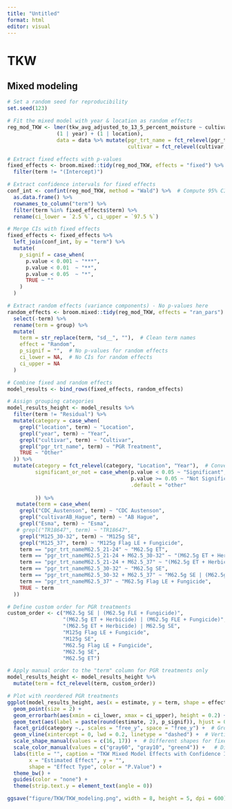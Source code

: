 ```yaml
---
title: "Untitled"
format: html
editor: visual
---
```


# TKW
## Mixed modeling
```r
# Set a random seed for reproducibility
set.seed(123)

# Fit the mixed model with year & location as random effects
reg_mod_TKW <- lmer(tkw_avg_adjusted_to_13_5_percent_moisture ~ cultivar + pgr_trt_name + 
                (1 | year) + (1 | location), 
                data = data %>% mutate(pgr_trt_name = fct_relevel(pgr_trt_name, "No_PGR"),
                                       cultivar = fct_relevel(cultivar, "Esma")))

# Extract fixed effects with p-values
fixed_effects <- broom.mixed::tidy(reg_mod_TKW, effects = "fixed") %>%
  filter(term != "(Intercept)")

# Extract confidence intervals for fixed effects
conf_int <- confint(reg_mod_TKW, method = "Wald") %>%  # Compute 95% CIs
  as.data.frame() %>%
  rownames_to_column("term") %>%
  filter(term %in% fixed_effects$term) %>%
  rename(ci_lower = `2.5 %`, ci_upper = `97.5 %`)

# Merge CIs with fixed effects
fixed_effects <- fixed_effects %>%
  left_join(conf_int, by = "term") %>%
  mutate(
    p_signif = case_when(
      p.value < 0.001 ~ "***",
      p.value < 0.01  ~ "**",
      p.value < 0.05  ~ "*",
      TRUE ~ ""
    )
  )

# Extract random effects (variance components) - No p-values here
random_effects <- broom.mixed::tidy(reg_mod_TKW, effects = "ran_pars") %>%
  select(-term) %>% 
  rename(term = group) %>% 
  mutate(
    term = str_replace(term, "sd__", ""),  # Clean term names
    effect = "Random",
    p_signif = "",  # No p-values for random effects
    ci_lower = NA,  # No CIs for random effects
    ci_upper = NA
  )

# Combine fixed and random effects
model_results <- bind_rows(fixed_effects, random_effects)

# Assign grouping categories
model_results_height <- model_results %>%
  filter(term != "Residual") %>%
  mutate(category = case_when(
    grepl("location", term) ~ "Location",
    grepl("year", term) ~ "Year",
    grepl("cultivar", term) ~ "Cultivar",
    grepl("pgr_trt_name", term) ~ "PGR Treatment",
    TRUE ~ "Other"
  )) %>% 
  mutate(category = fct_relevel(category, "Location", "Year"),  # Convert to factor for correct order
         significant_or_not = case_when(p.value < 0.05 ~ "Significant",
                                        p.value >= 0.05 ~ "Not Significant",
                                        .default = "other"
           
         )) %>% 
   mutate(term = case_when(
    grepl("CDC_Austenson", term) ~ "CDC Austenson",
    grepl("cultivarAB_Hague", term) ~ "AB Hague",
    grepl("Esma", term) ~ "Esma",
   # grepl("TR18647", term) ~ "TR18647",
    grepl("M125_30-32", term) ~ "M125g SE",
    grepl("M125_37", term) ~ "M125g Flag LE + Fungicide",
    term == "pgr_trt_nameM62.5_21-24" ~ "M62.5g ET",
    term == "pgr_trt_nameM62.5_21-24 + M62.5_30-32" ~ "(M62.5g ET + Herbicide) | M62.5g SE",
    term == "pgr_trt_nameM62.5_21-24 + M62.5_37" ~ "(M62.5g ET + Herbicide) | (M62.5g FLE + Fungicide)",
    term == "pgr_trt_nameM62.5_30-32" ~ "M62.5g SE",
    term == "pgr_trt_nameM62.5_30-32 + M62.5_37" ~ "M62.5g SE | (M62.5g FLE + Fungicide)",
    term == "pgr_trt_nameM62.5_37" ~ "M62.5g Flag LE + Fungicide",
    TRUE ~ term
  )) 


```


```r
# Define custom order for PGR treatments
custom_order <- c("M62.5g SE | (M62.5g FLE + Fungicide)", 
                  "(M62.5g ET + Herbicide) | (M62.5g FLE + Fungicide)", 
                  "(M62.5g ET + Herbicide) | M62.5g SE", 
                  "M125g Flag LE + Fungicide",
                  "M125g SE",
                  "M62.5g Flag LE + Fungicide",
                  "M62.5g SE",
                  "M62.5g ET")

# Apply manual order to the "term" column for PGR treatments only
model_results_height <- model_results_height %>%
  mutate(term = fct_relevel(term, custom_order))

# Plot with reordered PGR treatments
ggplot(model_results_height, aes(x = estimate, y = term, shape = effect, color = significant_or_not)) +
  geom_point(size = 2) +
  geom_errorbarh(aes(xmin = ci_lower, xmax = ci_upper), height = 0.2) +  # Confidence intervals
  geom_text(aes(label = paste(round(estimate, 2), p_signif)), hjust = 0.9, vjust = -0.8, size = 3, fontface = "bold", show.legend = F) +  # Add estimate & p-value stars
  facet_grid(category ~., scales = "free_y", space = "free_y") +  # Group by category
  geom_vline(xintercept = 0, lwd = 0.2, linetype = "dashed") +  # Vertical line at zero
  scale_shape_manual(values = c(16, 17)) +  # Different shapes for fixed and random effects
  scale_color_manual(values = c("gray60", "gray10", "green4")) +   # Different colors for fixed and random
  labs(title = "", caption = "TKW Mixed Model Effects with Confidence Intervals",
       x = "Estimated Effect", y = "",
       shape = "Effect Type", color = "P.Value") +
  theme_bw() +
  guides(color = "none") +
  theme(strip.text.y = element_text(angle = 0))

ggsave("figure/TKW/TKW_modeling.png", width = 8, height = 5, dpi = 600)
```